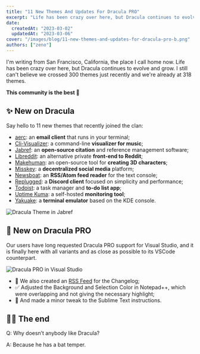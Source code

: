 ```yaml
---
title: "11 New Themes And Updates For Dracula PRO"
excerpt: "Life has been crazy over here, but Dracula continues to evolve and grow."
date:
  createdAt: "2023-03-02"
  updatedAt: "2023-03-06"
cover: "/images/blog/11-new-themes-and-updates-for-dracula-pro-b.png"
authors: ["zeno"]
---
```


I'm writing from San Francisco, California, the place I call home now. Life has been crazy over here, but Dracula continues to evolve and grow. I still can't believe we crossed 300 themes just recently and we're already at 318 themes.

**This community is the best 💜**

## ✨ New on Dracula

Say hello to 11 new themes that recently joined the clan:

- [aerc](/aerc): an **email client** that runs in your terminal;
- [Cli-Visualizer](/cli-visualizer): a command-line **visualizer for music**;
- [Jabref](/jabref): an **open-source citation** and reference management software;
- [Libreddit](/libreddit): an alternative private **front-end to Reddit**;
- [Makehuman](/makehuman): an open-source tool for **creating 3D characters**;
- [Misskey](/misskey): a **decentralized social media** platform;
- [Newsboat](/newsboat): an **RSS/Atom feed reader** for the text console;
- [Replugged](/replugged): a **Discord client** focused on simplicity and performance;
- [Todoist](/todoist): a task manager and **to-do list app**;
- [Uptime Kuma](/uptime-kuma): a self-hosted **monitoring tool**;
- [Yakuake](/yakuake): a **terminal emulator** based on the KDE console.

![Dracula Theme in Jabref](/images/blog/11-new-themes-and-updates-for-dracula-pro-a.png)

## 🦇 New on Dracula PRO

Our users have long requested Dracula PRO support for Visual Studio, and it is finally here with all variants and as close as possible to its VSCode counterpart.

![Dracula PRO in Visual Studio](/images/blog/11-new-themes-and-updates-for-dracula-pro-b.png)

- 📰 We also created an [RSS Feed](/changelog-rss.xml) for the Changelog;
- ✅ Adjusted the Background and Selection Color in Notepad++, which were overlapping and not giving the necessary highlight;
- 🎯 And made a minor tweak to the Sublime Text instructions.

## 👋🏻 The end

Q: Why doesn’t anybody like Dracula?

A: Because he has a bat temper.
